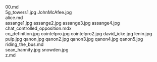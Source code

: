     
<div className="w-full md:max-w-[80rem] float-right italic">
	<MD_00_md />
	00.md
</div>
<PopImage className="w-full sm:w-[inherit] float-right clear-right sm:m-1 sm:ml-4" src={JPG_5g_towers1_jpg} alt="5g_towers1.jpg">
	5g_towers1.jpg
</PopImage>
<PopImage className="w-full sm:w-[inherit] float-left clear-left sm:m-1 sm:mr-4" src={JPG_JohnMcAfee_jpg} alt="JohnMcAfee.jpg">
	JohnMcAfee.jpg
</PopImage>
<div className="w-full md:max-w-[80rem] float-right italic">
	<MD_alice_md />
	alice.md
</div>
<PopImage className="w-full sm:w-[inherit] float-right clear-right sm:m-1 sm:ml-4" src={JPG_assange1_jpg} alt="assange1.jpg">
	assange1.jpg
</PopImage>
<PopImage className="w-full sm:w-[inherit] float-left clear-left sm:m-1 sm:mr-4" src={JPG_assange2_jpg} alt="assange2.jpg">
	assange2.jpg
</PopImage>
<PopImage className="w-full sm:w-[inherit] float-right clear-right sm:m-1 sm:ml-4" src={JPG_assange3_jpg} alt="assange3.jpg">
	assange3.jpg
</PopImage>
<PopImage className="w-full sm:w-[inherit] float-left clear-left sm:m-1 sm:mr-4" src={JPG_assange4_jpg} alt="assange4.jpg">
	assange4.jpg
</PopImage>
<div className="w-full md:max-w-[80rem] float-right italic">
	<MDX_chat_controlled_opposition_mdx />
	chat_controlled_opposition.mdx
</div>
<PopImage className="w-full sm:w-[inherit] float-right clear-right sm:m-1 sm:ml-4" src={JPG_co_definition_jpg} alt="co_definition.jpg">
	co_definition.jpg
</PopImage>
<PopImage className="w-full sm:w-[inherit] float-left clear-left sm:m-1 sm:mr-4" src={JPG_cointelpro_jpg} alt="cointelpro.jpg">
	cointelpro.jpg
</PopImage>
<PopImage className="w-full sm:w-[inherit] float-right clear-right sm:m-1 sm:ml-4" src={JPG_cointelpro2_jpg} alt="cointelpro2.jpg">
	cointelpro2.jpg
</PopImage>
<PopImage className="w-full sm:w-[inherit] float-left clear-left sm:m-1 sm:mr-4" src={JPG_david_icke_jpg} alt="david_icke.jpg">
	david_icke.jpg
</PopImage>
<PopImage className="w-full sm:w-[inherit] float-right clear-right sm:m-1 sm:ml-4" src={JPG_lenin_jpg} alt="lenin.jpg">
	lenin.jpg
</PopImage>
<PopImage className="w-full sm:w-[inherit] float-left clear-left sm:m-1 sm:mr-4" src={JPG_pulp_jpg} alt="pulp.jpg">
	pulp.jpg
</PopImage>
<PopImage className="w-full sm:w-[inherit] float-right clear-right sm:m-1 sm:ml-4" src={JPG_qanon_jpg} alt="qanon.jpg">
	qanon.jpg
</PopImage>
<PopImage className="w-full sm:w-[inherit] float-left clear-left sm:m-1 sm:mr-4" src={JPG_qanon2_jpg} alt="qanon2.jpg">
	qanon2.jpg
</PopImage>
<PopImage className="w-full sm:w-[inherit] float-right clear-right sm:m-1 sm:ml-4" src={JPG_qanon3_jpg} alt="qanon3.jpg">
	qanon3.jpg
</PopImage>
<PopImage className="w-full sm:w-[inherit] float-left clear-left sm:m-1 sm:mr-4" src={JPG_qanon4_jpg} alt="qanon4.jpg">
	qanon4.jpg
</PopImage>
<PopImage className="w-full sm:w-[inherit] float-right clear-right sm:m-1 sm:ml-4" src={JPG_qanon5_jpg} alt="qanon5.jpg">
	qanon5.jpg
</PopImage>
<div className="w-full md:max-w-[80rem] float-right italic">
	<MD_riding_the_bus_md />
	riding_the_bus.md
</div>
<PopImage className="w-full sm:w-[inherit] float-left clear-left sm:m-1 sm:mr-4" src={JPG_sean_hannity_jpg} alt="sean_hannity.jpg">
	sean_hannity.jpg
</PopImage>
<PopImage className="w-full sm:w-[inherit] float-right clear-right sm:m-1 sm:ml-4" src={JPG_snowden_jpg} alt="snowden.jpg">
	snowden.jpg
</PopImage>
<div className="w-full md:max-w-[80rem] float-right italic">
	<MD_z_md />
	z.md
</div>
